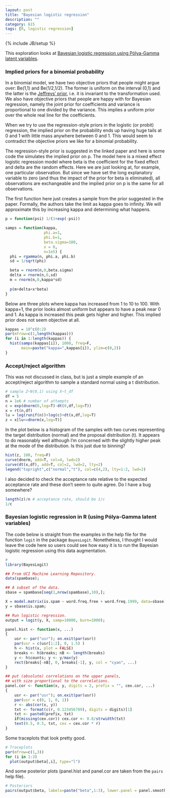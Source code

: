 ```yaml
---
layout: post
title: "Bayesian logistic regression"
description: ""
category: 615
tags: [R, logistic regression]
---
```

{% include JB/setup %}

This exploration looks at [Bayesian logistic regression using Pólya-Gamma latent variables](http://arxiv.org/abs/1205.0310). 


### Implied priors for a binomial probability

In a binomial model, we have two objective priors that people might argue over: Be(1,1) and Be(1/2,1/2). The former is uniform on the interval (0,1) and the latter is the [Jeffreys' prior](http://en.wikipedia.org/wiki/Jeffreys_prior), i.e. it is invariant to the transformation used. We also have objective priors that people are happy with for Bayesian regression, namely the joint prior for coefficients and variance is proportional to one divided by the variance. This implies a uniform prior over the whole real line for the coefficients.

When we try to use the regression-style priors in the logistic (or probit) regression, the implied prior on the probability ends up having huge tails at 0 and 1 with little mass anywhere between 0 and 1. This would seem to contradict the objective priors we like for a binomial probability. 

The regression-style prior is suggested in the linked paper and here is some code the simulates the implied prior on p. The model here is a mixed effect logistic regression model where beta is the coefficient for the fixed effect and delta are the random effects. Here we are just looking at, for example, one particular observation. But since we have set the long explanatory variable to zero (and thus the impact of the prior for beta is eliminated), all observations are exchangeable and the implied prior on p is the same for all observations.

The first function here just creates a sample from the prior suggested in the paper. Formally, the authors take the limit as kappa goes to infinity. We will approximate this by increasing kappa and determining what happens. 

```r
p = function(psi) 1/(1+exp(-psi))

samps = function(kappa, 
                 phi.a=1, 
                 phi.b=1, 
                 beta.sigma=100, 
                 x = 0,
                 n=1e5) {
  phi = rgamma(n, phi.a, phi.b)
  sd = 1/sqrt(phi)

  beta = rnorm(n,0,beta.sigma)
  delta = rnorm(n,0,sd)
  m = rnorm(n,0,kappa*sd)
  
  p(m+delta+x*beta)
}
```

Below are three plots where kappa has increased from 1 to 10 to 100. With kappa=1, the prior looks almost uniform but appears to have a peak near 0 and 1. As kappa is increased this peak gets higher and higher. This implied prior does not seem objective at all. 

```r
kappas = 10^c(0:2)
par(mfrow=c(1,length(kappas)))
for (i in 1:length(kappas)) {
  hist(samps(kappas[i]), 1000, freq=F, 
       main=paste("kappa=",kappas[i]), ylim=c(0,2))
}
```


### Accept/reject algorithm

This was not discussed in class, but is just a simple example of an accept/reject algorithm to sample a standard normal using a t distribution.

```r
# sample Z~N(0,1) using X~t_df
df = 5
n = 1e6 # number of attempts
c = exp(dnorm(0,log=T)-dt(0,df,log=T))
x = rt(n,df)
lu = log(runif(n))+log(c)+dt(x,df,log=T)
z = x[lu<=dnorm(x,log=T)]
```

In the plot below is a histogram of the samples with two curves representing the target distribution (normal) and the proposal distribution (t). It appears to do reasonably well although I'm concerned with the slightly higher peak at the mode of the distribution. Is this just due to binning?

```r
hist(z, 100, freq=F)
curve(dnorm, add=T, col=4, lwd=2)
curve(dt(x,df), add=T, col=2, lwd=2, lty=2)
legend("topright",c("normal","t"), col=c(4,2), lty=1:2, lwd=2)
```

I also decided to check the acceptance rate relative to the expected acceptance rate and these don't seem to quite agree. Do I have a bug somewhere?

```r
length(z)/n # acceptance rate, should be 1/c
1/c
```

### Bayesian logistic regression in R (using Pólya-Gamma latent variables)

The code below is straight from the examples in the help file for the function `logit` in the package `BayesLogit`. Nonetheless, I thought I would leave the code here so users could see how easy it is to run the Bayesian logistic regression using this data augmentation. 

```r
# 
library(BayesLogit)

## From UCI Machine Learning Repository.
data(spambase);

## A subset of the data.
sbase = spambase[seq(1,nrow(spambase),10),];

X = model.matrix(is.spam ~ word.freq.free + word.freq.1999, data=sbase);
y = sbase$is.spam;

## Run logistic regression.
output = logit(y, X, samp=10000, burn=1000);
```


```r
panel.hist <- function(x, ...)
{
    usr <- par("usr"); on.exit(par(usr))
    par(usr = c(usr[1:2], 0, 1.5) )
    h <- hist(x, plot = FALSE)
    breaks <- h$breaks; nB <- length(breaks)
    y <- h$counts; y <- y/max(y)
    rect(breaks[-nB], 0, breaks[-1], y, col = "cyan", ...)
}

## put (absolute) correlations on the upper panels,
## with size proportional to the correlations.
panel.cor <- function(x, y, digits = 2, prefix = "", cex.cor, ...)
{
    usr <- par("usr"); on.exit(par(usr))
    par(usr = c(0, 1, 0, 1))
    r <- abs(cor(x, y))
    txt <- format(c(r, 0.123456789), digits = digits)[1]
    txt <- paste0(prefix, txt)
    if(missing(cex.cor)) cex.cor <- 0.8/strwidth(txt)
    text(0.5, 0.5, txt, cex = cex.cor * r)
}
```

Some traceplots that look pretty good. 

```r
# Traceplots
par(mfrow=c(1,3))
for (i in 1:3)
  plot(output$beta[,i], type="l")
```

And some posterior plots (panel.hist and panel.cor are taken from the `pairs` help file).

```r
# Posteriors
pairs(output$beta, labels=paste("beta",1:3), lower.panel = panel.smooth, upper.panel = panel.cor, diag.panel = panel.hist)
```




